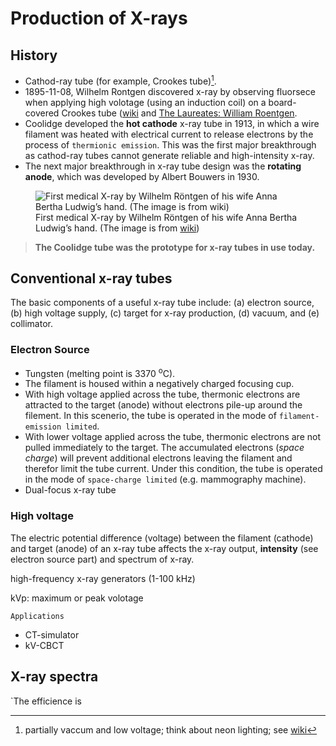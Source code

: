 # Production of X-rays {#prox}

## History

- Cathod-ray tube (for example, Crookes tube)^[partially vaccum and low voltage; think about neon lighting; see [wiki](https://en.wikipedia.org/wiki/Crookes_tube)]. 
- 1895-11-08, Wilhelm Rontgen discovered x-ray by observing fluorsece when applying high volotage (using an induction coil) on a board-covered Crookes tube ([wiki](https://en.wikipedia.org/wiki/Wilhelm_Röntgen) and [The Laureates: William Roentgen](https://www.youtube.com/watch?v=qVn3mgt8Two).
- Coolidge developed the __hot cathode__ x-ray tube in 1913, in which a wire filament was heated with electrical current to release electrons by the process of `thermionic emission`. This was the first major breakthrough as cathod-ray tubes cannot generate reliable and high-intensity x-ray. 
- The next major breakthrough in x-ray tube design was the **rotating anode**, which was developed by Albert Bouwers in 1930.

![First medical X-ray by Wilhelm Röntgen of his wife Anna Bertha Ludwig's hand. (The image is from [wiki](https://en.wikipedia.org/wiki/Wilhelm_Röntgen))](figures/x-ray_hand.jpg)

> **The Coolidge tube was the prototype for x-ray tubes in use today.**

## Conventional x-ray tubes

The basic components of a useful x-ray tube include: (a) electron source, (b) high voltage supply, (c) target for x-ray production, (d) vacuum, and (e) collimator. 

### Electron Source

- Tungsten (melting point is 3370 ^o^C).
- The filament is housed within a negatively charged focusing cup.
- With high voltage applied across the tube, thermonic electrons are attracted to the target (anode) without electrons pile-up around the filement. In this scenerio, the tube is operated in the mode of `filament-emission limited`. 
- With lower voltage applied across the tube, thermonic electrons are not pulled immediately to the target. The accumulated electrons (_space charge_) will prevent additional electrons leaving the filament and therefor limit the tube current. Under this condition, the tube is operated in the mode of `space-charge limited` (e.g. mammography machine).
- Dual-focus x-ray tube

### High voltage

The electric potential difference (voltage) between the filament (cathode) and target (anode) of an x-ray tube affects the x-ray output, **intensity** (see electron source part) and spectrum of x-ray.

high-frequency x-ray generators (1-100 kHz)

kVp: maximum or peak volotage

`Applications`

* CT-simulator
* kV-CBCT

## X-ray spectra

`The efficience is 
